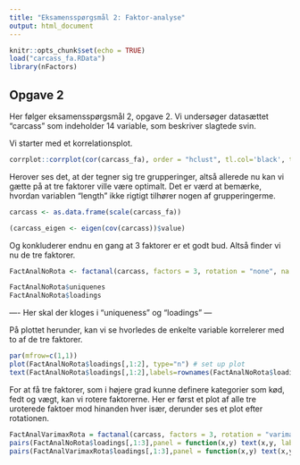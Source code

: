 ```yaml
---
title: "Eksamensspørgsmål 2: Faktor-analyse"
output: html_document
---
```


```r
knitr::opts_chunk$set(echo = TRUE)
load("carcass_fa.RData")
library(nFactors)

```

## Opgave 2

Her følger eksamensspørgsmål 2, opgave 2.
Vi undersøger datasættet "carcass" som indeholder 14 variable, som beskriver slagtede svin.

Vi starter med et korrelationsplot.

```r
corrplot::corrplot(cor(carcass_fa), order = "hclust", tl.col='black', tl.cex=.75)
```

Herover ses det, at der tegner sig tre grupperinger, altså allerede nu kan vi gætte på at tre faktorer ville være optimalt. Det er værd at bemærke, hvordan variablen "length" ikke rigtigt tilhører nogen af grupperingerme.

```r
carcass <- as.data.frame(scale(carcass_fa))

```

```r
(carcass_eigen <- eigen(cov(carcass))$value)
```

Og konkluderer endnu en gang at 3 faktorer er et godt bud. Altså finder vi nu de tre faktorer.

```r
FactAnalNoRota <- factanal(carcass, factors = 3, rotation = "none", na.action = na.omit)
```
```r
FactAnalNoRota$uniquenes
FactAnalNoRota$loadings

```
 ---- Her skal der kloges i "uniqueness" og "loadings" --- 

På plottet herunder, kan vi se hvorledes de enkelte variable korrelerer med to af de tre faktorer.
```r
par(mfrow=c(1,1))
plot(FactAnalNoRota$loadings[,1:2], type="n") # set up plot
text(FactAnalNoRota$loadings[,1:2],labels=rownames(FactAnalNoRota$loadings),cex=.7)
```

For at få tre faktorer, som i højere grad kunne definere kategorier som kød, fedt og vægt, kan vi rotere faktorerne. Her er først et plot af alle tre uroterede faktoer mod hinanden hver især, derunder ses et plot efter rotationen.
```r
FactAnalVarimaxRota = factanal(carcass, factors = 3, rotation = "varimax",na.action = na.omit, scores = "regression")
pairs(FactAnalNoRota$loadings[,1:3],panel = function(x,y) text(x,y, labels=rownames(FactAnalNoRota$loadings)))
pairs(FactAnalVarimaxRota$loadings[,1:3],panel = function(x,y) text(x,y, labels=rownames(FactAnalVarimaxRota$loadings)))


```